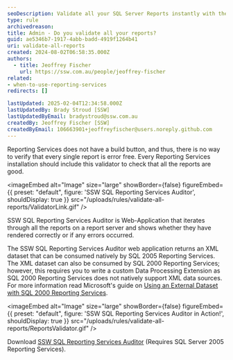 ```yaml
---
seoDescription: Validate all your SQL Server Reports instantly with the SSW SQL Reporting Services Auditor and ensure every report renders correctly without any errors.
type: rule
archivedreason:
title: Admin - Do you validate all your reports?
guid: ae5346b7-1917-4abb-badd-4919f1264b41
uri: validate-all-reports
created: 2024-08-02T06:58:35.000Z
authors:
  - title: Jeoffrey Fischer
    url: https://ssw.com.au/people/jeoffrey-fischer
related:
- when-to-use-reporting-services
redirects: []

lastUpdated: 2025-02-04T12:34:58.000Z
lastUpdatedBy: Brady Stroud [SSW]
lastUpdatedByEmail: bradystroud@ssw.com.au
createdBy: Jeoffrey Fischer [SSW]
createdByEmail: 106663901+jeoffreyfischer@users.noreply.github.com
---
```


Reporting Services does not have a build button, and thus, there is no way to verify that every single report is error free.
Every Reporting Services installation should include this validator to check that all the reports are good.

<imageEmbed
  alt="Image"
  size="large"
  showBorder={false}
  figureEmbed={{
    preset: "default",
    figure: 'SSW SQL Reporting Services Auditor',
    shouldDisplay: true
  }}
  src="/uploads/rules/validate-all-reports/ValidatorLink.gif"
/>

SSW SQL Reporting Services Auditor is Web-Application that iterates through all the reports on a report server and shows whether they have rendered correctly or if any errors occurred.

The SSW SQL Reporting Services Auditor web application returns an XML dataset that can be consumed natively by SQL 2005 Reporting Services. The XML dataset can also be consumed by SQL 2000 Reporting Services; however, this requires you to write a custom Data Processing Extension as SQL 2000 Reporting Services does not natively support XML data sources.
For more information read Microsoft's guide on [Using an External Dataset with SQL 2000 Reporting Services](https://learn.microsoft.com/en-us/sql/reporting-services/extensions/data-processing/using-an-external-dataset-with-reporting-services).


<imageEmbed
  alt="Image"
  size="large"
  showBorder={false}
  figureEmbed={{
    preset: "default",
    figure: 'SSW SQL Reporting Services Auditor in Action!',
    shouldDisplay: true
  }}
  src="/uploads/rules/validate-all-reports/ReportsValidator.gif"
/>

Download [SSW SQL Reporting Services Auditor](https://www.ssw.com.au/archive/sql-reporting-services-auditor/user-guide.html) (Requires SQL Server 2005 Reporting Services).
